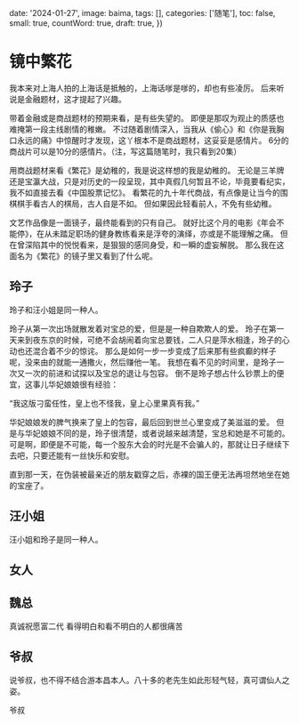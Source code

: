 
  date: '2024-01-27',
  image: baima,
  tags: [],
  categories: ['随笔'],
  toc: false,
  small: true,
  countWord: true,
  draft: true,
})

# 镜中繁花

我本来对上海人拍的上海话是抵触的，上海话嗲是嗲的，却也有些凌厉。
后来听说是金融题材，这才提起了兴趣。

带着金融或是商战题材的预期来看，是有些失望的。
即便是那叹为观止的质感也难掩第一段主线剧情的稚嫩。
不过随着剧情深入，当我从《偷心》和《你是我胸口永远的痛》中惊醒时才发现，这丫根本不是商战题材，这妥妥是感情片。
6分的商战片可以是10分的感情片。（注，写这篇随笔时，我只看到20集）

用商战题材来看《繁花》是幼稚的，我是说这样想的我是幼稚的。
无论是三羊牌还是宝瀛大战，只是对历史的一段呈现，其中真假几何暂且不论，毕竟要看纪实，我不如直接去看《中国股票记忆》。
看繁花的九十年代商战，有点像是让当今的围棋棋手看古人的棋局，古人自是不如。
但如果因此轻看前人，不免有些幼稚。

文艺作品像是一面镜子，最终能看到的只有自己。
就好比这个月的电影《年会不能停》，在从未踏足职场的健身教练看来是浮夸的演绎，亦或是不能理解之痛。
但在曾深陷其中的悦悦看来，是狠狠的感同身受，和一瞬的虚妄解脱。
那么我在这面名为《繁花》的镜子里又看到了什么呢。

## 玲子

玲子和汪小姐是同一种人。

玲子从第一次出场就散发着对宝总的爱，但是是一种自欺欺人的爱。
玲子在第一天来到夜东京的时候，可绝不会胡闹着向宝总要钱，二人只是萍水相逢，玲子的心动也还混合着不少的惊诧。
那么是如何一步一步变成了后来那有些疯癫的样子呢，没来由的就能一通撒火，然后赚他一笔。
我想在看不见的时间里，是玲子一次又一次的前进和试探以及宝总的退让与包容。
倒不是玲子想占什么钞票上的便宜，这事儿华妃娘娘很有经验：

“我这版刁蛮任性，皇上也不怪我，皇上心里果真有我。”

华妃娘娘发的脾气换来了皇上的包容，最后回到世兰心里变成了美滋滋的爱。
但是与华妃娘娘不同的是，玲子很清楚，或者说越来越清楚，宝总和她是不可能的。
可是啊，即便是不可能，每一个股东大会的时光是不会骗人的，那就让日子继续下去吧，只要还能有一丝快乐和安慰。

直到那一天，在伪装被最亲近的朋友戳穿之后，赤裸的国王便无法再坦然地坐在她的宝座了。

## 汪小姐

汪小姐和玲子是同一种人。

## 女人

## 魏总

真诚祝愿富二代
看得明白和看不明白的人都很痛苦

## 爷叔

说爷叔，也不得不结合游本昌本人。八十多的老先生如此形轻气轻，真可谓仙人之姿。

爷叔
